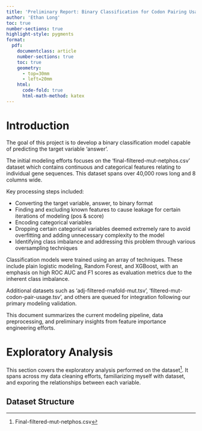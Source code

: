 ```yaml
---
title: 'Preliminary Report: Binary Classification for Codon Pairing Usage'
author: 'Ethan Long'
toc: true
number-sections: true
highlight-style: pygments
format: 
  pdf: 
    documentclass: article
    number-sections: true
    toc: true
    geometry:
      - top=30mm
      - left=20mm
    html:
      code-fold: true
      html-math-method: katex
---
```


[^dataset]: Final-filtered-mut-netphos.csv

# Introduction

The goal of this project is to develop a binary classification model capable of
predicting the target variable 'answer'. 

The initial modeling efforts focuses on the 'final-filtered-mut-netphos.csv'
dataset which contains continuous and categorical features relating to individual
gene sequences. This dataset spans over 40,000 rows long and 8 columns wide.

Key processing steps included:

+ Converting the target variable, answer, to binary format
+ Finding and excluding known features to cause leakage for certain iterations
of modeling (pos & score)
+ Encoding categorical variables
+ Dropping certain categorical variables deemed extremely rare to avoid 
overfitting and adding unnecessary complexity to the model
+ Identifying class imbalance and addressing this problem through various
oversampling techniques

Classification models were trained using an array of techniques. These include
plain logistic modeling, Random Forest, and XGBoost, with an emphasis on
high ROC AUC and F1 scores as evaluation metrics due to the inherent class 
imbalance. 

Additional datasets such as 'adj-filtered-rnafold-mut.tsv', 
'filtered-mut-codon-pair-usage.tsv', and others are queued for integration
following our primary modeling validation. 

This document summarizes the current modeling pipeline, data preprocessing, 
and preliminary insights from feature importance engineering efforts.


# Exploratory Analysis

This section covers the exploratory analysis performed on the dataset[^dataset].
It spans across my data cleaning efforts, familiarizing myself with dataset,
and exporing the relationships between each variable. 


## Dataset Structure

